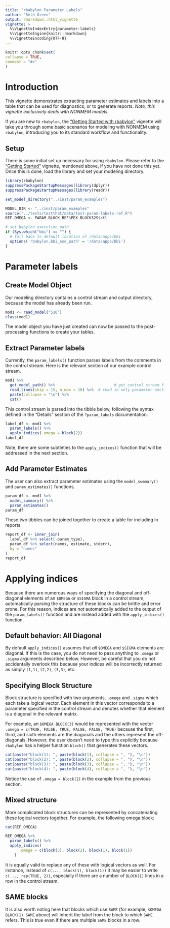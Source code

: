 ```yaml
---
title: "rbabylon Parameter Labels"
author: "Seth Green"
output: rmarkdown::html_vignette
vignette: >
  %\VignetteIndexEntry{parameter-labels}
  %\VignetteEngine{knitr::rmarkdown}
  %\VignetteEncoding{UTF-8}
---
```


  ```r
knitr::opts_chunk$set(
  collapse = TRUE,
  comment = "#>"
)
```

# Introduction

This vignette demonstrates extracting parameter estimates and labels into a table that can be used for diagnostics, or to generate reports. *Note, this vignette exclusively deals with NONMEM models.*

If you are new to `rbabylon`, the ["Getting Started with rbabylon"](getting-started.html) vignette will take you through some basic scenarios for modeling with NONMEM using `rbabylon`, introducing you to its standard workflow and functionality.

## Setup

There is some initial set up necessary for using `rbabylon`. Please refer to the ["Getting Started"](getting-started.html) vignette, mentioned above, if you have not done this yet. Once this is done, load the library and set your modeling directory.

```r
library(rbabylon)
suppressPackageStartupMessages(library(dplyr))
suppressPackageStartupMessages(library(readr))

set_model_directory("../inst/param_examples")
```

```r
MODEL_DIR <- "../inst/param_examples"
source("../tests/testthat/data/test-param-labels-ref.R")
REF_OMEGA <- PARAM_BLOCK_REF$PEX_BLOCK32S$ctl

# set babylon execution path
if (Sys.which("bbi") == "") {
  # fall back to default location of /data/apps/bbi
  options('rbabylon.bbi_exe_path' = '/data/apps/bbi')
}
```


# Parameter labels

## Create Model Object
Our modeling directory contains a control stream and output directory, because the model has already been run.

```r
mod1 <- read_model("510")
class(mod1)
```

The model object you have just created can now be passed to the post-processing functions to create your tables.

## Extract Parameter labels

Currently, the `param_labels()` function parses labels from the comments in the control stream. Here is the relevant section of our example control stream.

```r
mod1 %>% 
  get_model_path() %>%                          # get control stream file path
  read_lines(skip = 15, n_max = 18) %>%  # read in only parameter section
  paste(collapse = "\n") %>%
  cat()
```

This control stream is parsed into the tibble below, following the syntax defined in the "Details" section of the `?param_labels` documentation.

```r
label_df <- mod1 %>% 
  param_labels() %>% 
  apply_indices(.omega = block(2))
label_df
```

Note, there are some subtleties to the `apply_indices()` function that will be addressed in the next section.

## Add Parameter Estimates
The user can also extract parameter estimates using the `model_summary()` and `param_estimates()` functions.

```r
param_df <- mod1 %>% 
  model_summary() %>% 
  param_estimates()
param_df
```

These two tibbles can be joined together to create a table for including in reports.

```r
report_df <- inner_join(
  label_df %>% select(-param_type),
  param_df %>% select(names, estimate, stderr),
  by = "names"
)
report_df
```

# Applying indices

Because there are numerous ways of specifying the diagonal and off-diagonal elements of an `$OMEGA` or `$SIGMA` block in a control stream, automatically parsing the structure of these blocks can be brittle and error prone. For this reason, indices are *not* automatically added to the output of the `param_labels()` function and are instead added with the  `apply_indices()` function.

## Default behavior: All Diagonal
By default `apply_indices()` assumes that *all* `$OMEGA` and `$SIGMA` elements are diagonal. If this is the case, you do not need to pass anything to `.omega` or `.sigma` arguments described below. However, be careful that you do not accidentally overlook this because your indices will be incorrectly returned as simply `(1,1)`, `(2,2)`, `(3,3)`, etc.

## Specifying Block Structure
Block structure is specified with two arguments, `.omega` and `.sigma` which each take a logical vector. Each element in this vector corresponds to a parameter specified in the control stream and denotes whether that element is a diagonal in the relevant matrix.

For example, an `$OMEGA BLOCK(3)` would be represented with the vector `.omega = c(TRUE, FALSE, TRUE, FALSE, FALSE, TRUE)` because the first, third, and sixth elements are the diagonals and the others represent the off-diagonals. However, the user doesn't need to type this explicitly because `rbabylon` has a helper function `block()` that generates these vectors.

```r
cat(paste("block(1): ", paste(block(1), collapse = ", "), "\n"))
cat(paste("block(2): ", paste(block(2), collapse = ", "), "\n"))
cat(paste("block(3): ", paste(block(3), collapse = ", "), "\n"))
cat(paste("block(4): ", paste(block(4), collapse = ", "), "\n"))
```

Notice the use of `.omega = block(2)` in the example from the previous section.

## Mixed structure

More complicated block structures can be represented by concatenating these logical vectors together. For example, the following omega block:

```r
cat(REF_OMEGA)
```

```r
REF_OMEGA %>%
  param_labels() %>%
  apply_indices(
      .omega = c(block(3), block(2), block(1), block(1))
    )
```

It is equally valid to replace any of these with logical vectors as well. For instance, instead of `c(..., block(1), block(1))` it may be easier to write `c(..., rep(TRUE, 2))`, especially if there are a number of `BLOCK(1)` lines in a row in the control stream.

## SAME blocks
It is also worth noting here that blocks which use `SAME` (for example, `$OMEGA BLOCK(1) SAME` above) will inherit the label from the block to which `SAME` refers. This is true even if there are multiple `SAME` blocks in a row.
